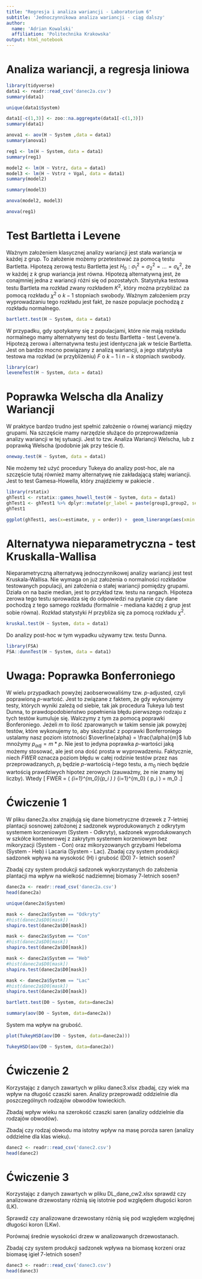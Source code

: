 ```yaml
---
title: "Regresja i analiza wariancji - Laboratorium 6"
subtitle: 'Jednoczynnikowa analiza wariancji - ciąg dalszy' 
author: 
  name: 'Adrian Kowalski'
  affiliation: 'Politechnika Krakowska'
output: html_notebook
---
```


# Analiza wariancji, a regresja liniowa

```r
library(tidyverse)
data1 <- readr::read_csv('danec2a.csv')
summary(data1)
```
```r
unique(data1$System)
```
```r
data1[-c(1,3)] <- zoo::na.aggregate(data1[-c(1,3)])
summary(data1)
```


```r
anova1 <- aov(H ~ System ,data = data1)
summary(anova1)
```

```r
reg1 <- lm(H ~ System, data = data1)
summary(reg1)
```
```r
model2 <- lm(H ~ Vstrz, data = data1)
model3 <- lm(H ~ Vstrz + Vgal, data = data1)
summary(model2)
```

```r
summary(model3)
```
```r
anova(model2, model3)
```

```r
anova(reg1)
```
# Test Bartletta i Levene

Ważnym założeniem klasycznej analizy wariancji jest stała wariancja w każdej z grup. To założenie możemy przetestować za pomocą testu Bartletta. Hipotezą zerową testu Bartletta jest $H_0: \sigma^2_1 = \sigma^2_2 = \dots = \sigma^2_k$, że w każdej z $k$ grup wariancja jest równa. Hipotezą alternatywną jest, że conajmniej jedna z wariancji różni się od pozostałych. Statystyka testowa testu Bartleta ma rozkład zwany rozkładem $K^2$, który można przybliżać za pomocą rozkładu $\chi^2$ o $k-1$ stopniach swobody. Ważnym założeniem przy wyprowadzaniu tego rozkładu jest fakt, że nasze populacje pochodzą z rozkładu normalnego.

```r
bartlett.test(H ~ System, data = data1)
```
W przypadku, gdy spotykamy się z populacjami, które nie mają rozkładu normalnego mamy alternatywny test do testu Bartletta - test Levene'a. Hipotezą zerowa i alternatywna testu jest identyczna jak w teście Bartletta. Jest on bardzo mocno powiązany z analizą wariancji, a jego statystyka testowa ma rozkład (w przybliżeniu) $F$ o $k-1$ i $n-k$ stopniach swobody.
```r
library(car)
leveneTest(H ~ System, data = data1)
```


# Poprawka Welscha dla Analizy Wariancji

W praktyce bardzo trudno jest spełnić założenie o równej wariancji między grupami. Na szczęście mamy narzędzie służące do przeprowadzenia analizy wariancji w tej sytuacji. Jest to tzw. Analiza Wariancji Welscha, lub z poprawką Welscha (podobnie jak przy teście $t$). 

```r
oneway.test(H ~ System, data = data1)
```
Nie możemy też użyć procedury Tukeya do analizy post-hoc, ale na szczęście tutaj również mamy alternatywę nie zakładającą stałej wariancji. Jest to test Gamesa-Howella, który znajdziemy w pakiecie \textit{rstatix}.
```r
library(rstatix)
ghTest1 <- rstatix::games_howell_test(H ~ System, data = data1)
ghTest1 <- ghTest1 %>% dplyr::mutate(gr_label = paste(group1,group2, sep='-')) %>% dplyr::mutate(order = row_number())
ghTest1
```

```r
ggplot(ghTest1, aes(x=estimate, y = order)) +  geom_linerange(aes(xmin = conf.low, xmax = conf.high)) + geom_point() + scale_y_discrete(name = '', limits = as.factor(ghTest1$order), labels = ghTest1$gr_label) + geom_vline(xintercept = 0, color = 'red', linetype = 'dashed')
```
# Alternatywa nieparametryczna - test Kruskalla-Wallisa

Nieparametryczną alternatywą jednoczynnikowej analizy wariancji jest test Kruskala-Wallisa. Nie wymaga on już założenia o normalności rozkładów testowanych populacji, ani założenia o stałej wariancji pomiędzy grupami. Działa on na bazie median, jest to przykład tzw. testu na rangach. Hipoteza zerowa tego testu sprowadza się do odpowiedzi na pytanie czy dane pochodzą z tego samego rozkładu (formalnie - mediana każdej z grup jest sobie równa). Rozkład statystyki $H$ przybliża się za pomocą rozkładu $\chi^2$.

```r
kruskal.test(H ~ System, data = data1)
```
Do analizy post-hoc w tym wypadku używamy tzw. testu Dunna.

```r
library(FSA)
FSA::dunnTest(H ~ System, data = data1)
```
# Uwaga: Poprawka Bonferroniego

W wielu przypadkach powyżej zaobserwowaliśmy tzw. $p$-adjusted, czyli poprawioną $p$-wartość. Jest to związane z faktem, że gdy wykonujemy testy, których wyniki zależą od siebie, tak jak procedura Tukeya lub test Dunna, to prawdopodobieństwo popełnienia błędu pierwszego rodzaju z tych testów kumuluje się. Walczymy z tym za pomocą poprawki Bonferoniego. Jeżeli $m$ to ilość zparowanych w takim sensie jak powyżej testów, które wykonujemy to, aby skożystać z poprawki Bonferroniego ustalamy nasz poziom istotności $\overline{alpha} = \frac{\alpha}{m}$ lub mnożymy $p_{adj} = m*p$. Nie jest to jedyna poprawka $p$-wartości jaką możemy stosować, ale jest ona dość prosta w wyprowadzeniu. Faktycznie, niech $FWER$ oznacza poziom błędu w całej rodzinie testów przez nas przeprowadzanych, $p_i$ będzie $p$-wartością $i$-tego testu, a $m_0$ niech będzie wartością prawdziwych hipotez zerowych (zauważmy, że nie znamy tej liczby). Wtedy \[ FWER = \mathbb{P} \left( \bigcup_{i=1}^{m_0}\left(p_i \leq \frac{\alpha}{m} \right) \right) \leq \sum_{i=1}^{m_0} \mathbb{P} \left(  p_i \leq \frac{\alpha}{m}\right) = m_0 \frac{\alpha}{m} \leq \alpha.\]

# Ćwiczenie 1

W pliku danec2a.xlsx znajdują się dane biometryczne drzewek z 7-letniej
plantacji sosnowej założonej z sadzonek wyprodukowanych z odkrytym systemem
korzeniowym (System - Odkryty), sadzonek wyprodukowanych w szkółce
kontenerowej z zakrytym systemem korzeniowym bez mikoryzacji (System - Con)
oraz mikoryzowanych grzybami Hebeloma (System - Heb) i Lacaria (System - Lac).
Zbadaj czy system produkcji sadzonek wpływa na wysokość (H) i grubość (D0) 7-
letnich sosen?

Zbadaj czy system produkcji sadzonek wykorzystanych do założenia plantacji ma
wpływ na wielkość nadziemnej biomasy 7-letnich sosen?

```r
danec2a <- readr::read_csv('danec2a.csv')
head(danec2a)
```
```r
unique(danec2a$System)
```
```r
mask <- danec2a$System == "Odkryty"
#hist(danec2a$D0[mask])
shapiro.test(danec2a$D0[mask])
```
```r
mask <- danec2a$System == "Con"
#hist(danec2a$D0[mask])
shapiro.test(danec2a$D0[mask])
```
```r
mask <- danec2a$System == "Heb"
#hist(danec2a$D0[mask])
shapiro.test(danec2a$D0[mask])
```
```r
mask <- danec2a$System == "Lac"
#hist(danec2a$D0[mask])
shapiro.test(danec2a$D0[mask])
```
```r
bartlett.test(D0 ~ System, data=danec2a)
```
```r
summary(aov(D0 ~ System, data=danec2a))
```
System ma wpływ na grubość.

```r
plot(TukeyHSD(aov(D0 ~ System, data=danec2a)))
```
```r
TukeyHSD(aov(D0 ~ System, data=danec2a))
```
# Ćwiczenie 2

Korzystając z danych zawartych w pliku danec3.xlsx zbadaj, czy wiek ma
wpływ na długość czaszki saren. Analizy przeprowadź oddzielnie dla poszczególnych
rodzajów obwodów łowieckich.

Zbadaj wpływ wieku na szerokość czaszki saren (analizy oddzielnie dla rodzajów
obwodów).

Zbadaj czy rodzaj obwodu ma istotny wpływ na masę poroża saren (analizy oddzielne
dla klas wieku).

```r
danec2 <- readr::read_csv('danec2.csv')
head(danec2)
```

# Ćwiczenie 3

Korzystając z danych zawartych w pliku DL_dane_cw2.xlsx sprawdź czy
analizowane drzewostany różnią się istotnie pod względem długości koron (LK).

Sprawdź czy analizowane drzewostany różnią się pod względem względnej długości
koron (LKw).

Porównaj średnie wysokości drzew w analizowanych drzewostanach.

Zbadaj czy system produkcji sadzonek
wpływa na biomasę korzeni oraz biomasę igieł 7-letnich sosen?


```r
danec3 <- readr::read_csv('danec3.csv')
head(danec3)
```